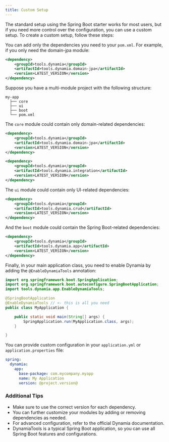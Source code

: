 ```yaml
---
title: Custom Setup
---
```


The standard setup using the Spring Boot starter works for most users, but if you need more control over the configuration, you can use a custom setup.
To create a custom setup, follow these steps:

You can add only the dependencies you need to your `pom.xml`. For example, if you only need the domain-jpa module:

```xml
<dependency>
    <groupId>tools.dynamia</groupId>
    <artifactId>tools.dynamia.domain-jpa</artifactId>
    <version>LATEST_VERSION</version>
</dependency>
```

Suppose you have a multi-module project with the following structure:

```
my-app
  ├── core
  ├── ui
  ├── boot
  └── pom.xml
```

The `core` module could contain only domain-related dependencies:

```xml
<dependency>
    <groupId>tools.dynamia</groupId>
    <artifactId>tools.dynamia.domain-jpa</artifactId>
    <version>LATEST_VERSION</version>
</dependency>

<dependency>
    <groupId>tools.dynamia</groupId>
    <artifactId>tools.dynamia.integration</artifactId>
    <version>LATEST_VERSION</version>
</dependency>
```

The `ui` module could contain only UI-related dependencies:

```xml
<dependency>
    <groupId>tools.dynamia</groupId>
    <artifactId>tools.dynamia.crud</artifactId>
    <version>LATEST_VERSION</version>
</dependency>
```

And the `boot` module could contain the Spring Boot-related dependencies:

```xml
<dependency>
    <groupId>tools.dynamia</groupId>
    <artifactId>tools.dynamia.app</artifactId>
    <version>LATEST_VERSION</version>
</dependency>
```

Finally, in your main application class, you need to enable Dynamia by adding the `@EnableDynamiaTools` annotation:

```java
import org.springframework.boot.SpringApplication;
import org.springframework.boot.autoconfigure.SpringBootApplication;
import tools.dynamia.app.EnableDynamiaTools;

@SpringBootApplication
@EnableDynamiaTools // <- this is all you need
public class MyApplication {

    public static void main(String[] args) {
        SpringApplication.run(MyApplication.class, args);
    }

}
```

You can provide custom configuration in your `application.yml` or `application.properties` file:

```yaml
spring:
  dynamia:
    app:
      base-package: com.mycompany.myapp
      name: My Application
      version: @project.version@
```

### Additional Tips

- Make sure to use the correct version for each dependency.
- You can further customize your modules by adding or removing dependencies as needed.
- For advanced configuration, refer to the official Dynamia documentation.
- DynamiaTools is a typical Spring Boot application, so you can use all Spring Boot features and configurations.
